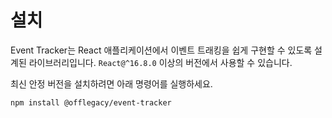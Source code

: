 # 설치

Event Tracker는 React 애플리케이션에서 이벤트 트래킹을 쉽게 구현할 수 있도록 설계된 라이브러리입니다. `React@^16.8.0` 이상의 버전에서 사용할 수 있습니다.

최신 안정 버전을 설치하려면 아래 명령어를 실행하세요.

```shell npm2yarn
npm install @offlegacy/event-tracker
```
